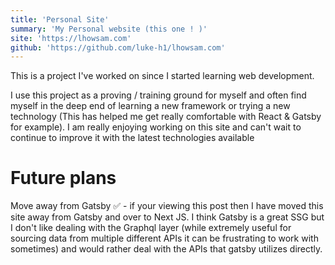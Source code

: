 ```yaml
---
title: 'Personal Site'
summary: 'My Personal website (this one ! )'
site: 'https://lhowsam.com'
github: 'https://github.com/luke-h1/lhowsam.com'
---
```



This is a project I've worked on since I started learning web development.


I use this project as a proving / training ground for myself and often find myself in the deep end of learning a new framework or trying a new technology (This has helped me get really comfortable with React & Gatsby for example). I am really enjoying working on this site and can't wait to continue to improve it with the latest technologies available


# Future plans 

Move away from Gatsby ✅ - if your viewing this post then I have moved this site away from Gatsby and over to Next JS. I think Gatsby is a great SSG but I don't like dealing with the Graphql layer (while extremely useful for sourcing data from multiple different APIs it can be frustrating to work with sometimes) and would rather deal with the APIs that gatsby utilizes directly. 